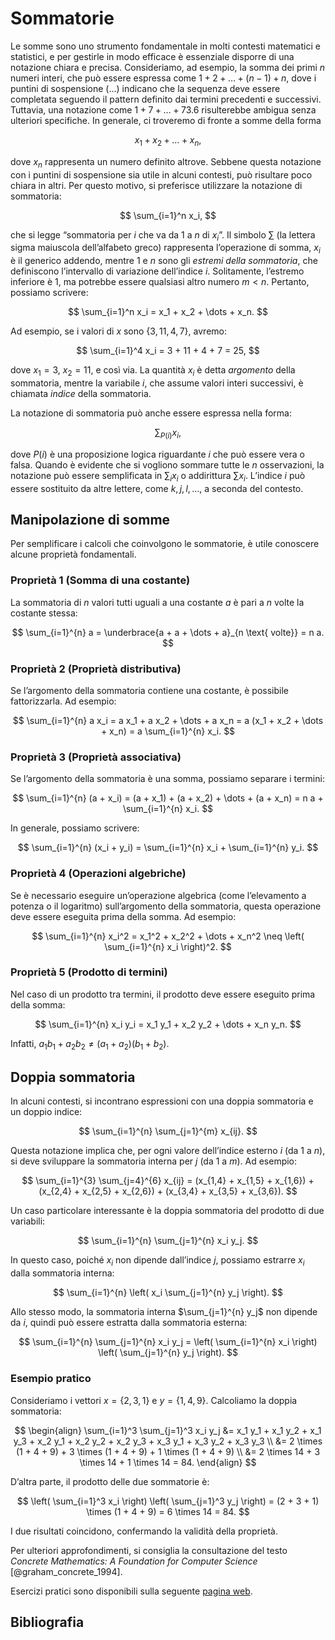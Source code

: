 # Sommatorie {#sec-apx-sums}

Le somme sono uno strumento fondamentale in molti contesti matematici e statistici, e per gestirle in modo efficace è essenziale disporre di una notazione chiara e precisa. Consideriamo, ad esempio, la somma dei primi $n$ numeri interi, che può essere espressa come $1 + 2 + \dots + (n-1) + n$, dove i puntini di sospensione ($\dots$) indicano che la sequenza deve essere completata seguendo il pattern definito dai termini precedenti e successivi. Tuttavia, una notazione come $1 + 7 + \dots + 73.6$ risulterebbe ambigua senza ulteriori specifiche. In generale, ci troveremo di fronte a somme della forma

$$
x_1 + x_2 + \dots + x_n,
$$

dove $x_n$ rappresenta un numero definito altrove. Sebbene questa notazione con i puntini di sospensione sia utile in alcuni contesti, può risultare poco chiara in altri. Per questo motivo, si preferisce utilizzare la notazione di sommatoria:

$$
\sum_{i=1}^n x_i,
$$

che si legge "sommatoria per $i$ che va da $1$ a $n$ di $x_i$". Il simbolo $\sum$ (la lettera sigma maiuscola dell'alfabeto greco) rappresenta l'operazione di somma, $x_i$ è il generico addendo, mentre $1$ e $n$ sono gli *estremi della sommatoria*, che definiscono l'intervallo di variazione dell'indice $i$. Solitamente, l'estremo inferiore è $1$, ma potrebbe essere qualsiasi altro numero $m < n$. Pertanto, possiamo scrivere:

$$
\sum_{i=1}^n x_i = x_1 + x_2 + \dots + x_n.
$$

Ad esempio, se i valori di $x$ sono $\{3, 11, 4, 7\}$, avremo:

$$
\sum_{i=1}^4 x_i = 3 + 11 + 4 + 7 = 25,
$$

dove $x_1 = 3$, $x_2 = 11$, e così via. La quantità $x_i$ è detta *argomento* della sommatoria, mentre la variabile $i$, che assume valori interi successivi, è chiamata *indice* della sommatoria.

La notazione di sommatoria può anche essere espressa nella forma:

$$
\sum_{P(i)} x_i,
$$

dove $P(i)$ è una proposizione logica riguardante $i$ che può essere vera o falsa. Quando è evidente che si vogliono sommare tutte le $n$ osservazioni, la notazione può essere semplificata in $\sum_{i} x_i$ o addirittura $\sum x_i$. L'indice $i$ può essere sostituito da altre lettere, come $k, j, l, \dots$, a seconda del contesto.

## Manipolazione di somme

Per semplificare i calcoli che coinvolgono le sommatorie, è utile conoscere alcune proprietà fondamentali.

### Proprietà 1 (Somma di una costante)

La sommatoria di $n$ valori tutti uguali a una costante $a$ è pari a $n$ volte la costante stessa:

$$
\sum_{i=1}^{n} a = \underbrace{a + a + \dots + a}_{n \text{ volte}} = n a.
$$

### Proprietà 2 (Proprietà distributiva)

Se l'argomento della sommatoria contiene una costante, è possibile fattorizzarla. Ad esempio:

$$
\sum_{i=1}^{n} a x_i = a x_1 + a x_2 + \dots + a x_n = a (x_1 + x_2 + \dots + x_n) = a \sum_{i=1}^{n} x_i.
$$

### Proprietà 3 (Proprietà associativa)

Se l'argomento della sommatoria è una somma, possiamo separare i termini:

$$
\sum_{i=1}^{n} (a + x_i) = (a + x_1) + (a + x_2) + \dots + (a + x_n) = n a + \sum_{i=1}^{n} x_i.
$$

In generale, possiamo scrivere:

$$
\sum_{i=1}^{n} (x_i + y_i) = \sum_{i=1}^{n} x_i + \sum_{i=1}^{n} y_i.
$$

### Proprietà 4 (Operazioni algebriche)

Se è necessario eseguire un'operazione algebrica (come l'elevamento a potenza o il logaritmo) sull'argomento della sommatoria, questa operazione deve essere eseguita prima della somma. Ad esempio:

$$
\sum_{i=1}^{n} x_i^2 = x_1^2 + x_2^2 + \dots + x_n^2 \neq \left( \sum_{i=1}^{n} x_i \right)^2.
$$

### Proprietà 5 (Prodotto di termini)

Nel caso di un prodotto tra termini, il prodotto deve essere eseguito prima della somma:

$$
\sum_{i=1}^{n} x_i y_i = x_1 y_1 + x_2 y_2 + \dots + x_n y_n.
$$

Infatti, $a_1 b_1 + a_2 b_2 \neq (a_1 + a_2)(b_1 + b_2)$.

## Doppia sommatoria

In alcuni contesti, si incontrano espressioni con una doppia sommatoria e un doppio indice:

$$
\sum_{i=1}^{n} \sum_{j=1}^{m} x_{ij}.
$$

Questa notazione implica che, per ogni valore dell'indice esterno $i$ (da $1$ a $n$), si deve sviluppare la sommatoria interna per $j$ (da $1$ a $m$). Ad esempio:

$$
\sum_{i=1}^{3} \sum_{j=4}^{6} x_{ij} = (x_{1,4} + x_{1,5} + x_{1,6}) + (x_{2,4} + x_{2,5} + x_{2,6}) + (x_{3,4} + x_{3,5} + x_{3,6}).
$$

Un caso particolare interessante è la doppia sommatoria del prodotto di due variabili:

$$
\sum_{i=1}^{n} \sum_{j=1}^{n} x_i y_j.
$$

In questo caso, poiché $x_i$ non dipende dall'indice $j$, possiamo estrarre $x_i$ dalla sommatoria interna:

$$
\sum_{i=1}^{n} \left( x_i \sum_{j=1}^{n} y_j \right).
$$

Allo stesso modo, la sommatoria interna $\sum_{j=1}^{n} y_j$ non dipende da $i$, quindi può essere estratta dalla sommatoria esterna:

$$
\sum_{i=1}^{n} \sum_{j=1}^{n} x_i y_j = \left( \sum_{i=1}^{n} x_i \right) \left( \sum_{j=1}^{n} y_j \right).
$$

### Esempio pratico

Consideriamo i vettori $x = \{2, 3, 1\}$ e $y = \{1, 4, 9\}$. Calcoliamo la doppia sommatoria:

$$
\begin{align}
\sum_{i=1}^3 \sum_{j=1}^3 x_i y_j &= x_1 y_1 + x_1 y_2 + x_1 y_3 + x_2 y_1 + x_2 y_2 + x_2 y_3 + x_3 y_1 + x_3 y_2 + x_3 y_3 \\
&= 2 \times (1 + 4 + 9) + 3 \times (1 + 4 + 9) + 1 \times (1 + 4 + 9) \\
&= 2 \times 14 + 3 \times 14 + 1 \times 14 = 84.
\end{align}
$$

D'altra parte, il prodotto delle due sommatorie è:

$$
\left( \sum_{i=1}^3 x_i \right) \left( \sum_{j=1}^3 y_j \right) = (2 + 3 + 1) \times (1 + 4 + 9) = 6 \times 14 = 84.
$$

I due risultati coincidono, confermando la validità della proprietà.

Per ulteriori approfondimenti, si consiglia la consultazione del testo *Concrete Mathematics: A Foundation for Computer Science* [@graham_concrete_1994]. 

Esercizi pratici sono disponibili sulla seguente [pagina web](https://math.libretexts.org/Courses/Cosumnes_River_College/Math_370%3A_Precalculus/07%3A_Sequences_and_the_Binomial_Theorem/7.02%3A_Summation_Notation/7.2E%3A_Exercises).

## Bibliografia {.unnumbered}

